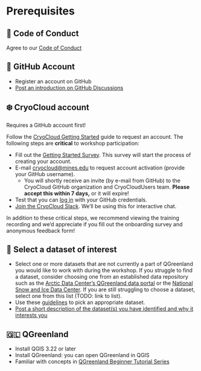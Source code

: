 # Prerequisites

## 📏 Code of Conduct

Agree to our [Code of Conduct](/CODE_OF_CONDUCT.md)


## 🐙 GitHub Account

* Register an account on GitHub
* [Post an introduction on GitHub
    Discussions](https://github.com/nsidc/qgreenland-2023-researcher-workshop/discussions/new?category=introductions)


## ❄️ CryoCloud account

::: {.callout-warning}
Requires a GitHub account first!
:::

Follow the [CryoCloud Getting
Started](https://book.cryointhecloud.com/content/Getting_Started.html) guide to
request an account. The following steps are **critical** to workshop participation:

* Fill out the [Getting Started
  Survey](https://docs.google.com/forms/d/e/1FAIpQLScb2B5LRy7qU9qDfUp5a51n87sumOxivXbQhc02wFX_FxEbXg/viewform).
  This survey will start the process of creating your account.
* E-mail <cryocloud@mines.edu> to request account activation (provide your GitHub
  username).
    * You will shortly receive an invite (by e-mail from GitHub) to the CryoCloud GitHub
      organization and CryoCloudUsers team. **Please accept this within 7 days,** or it
      will expire!
* Test that you can [log in](https://hub.cryointhecloud.com/) with your GitHub
  credentials.
* [Join the CryoCloud
  Slack](https://join.slack.com/t/cryospherecloud/shared_invite/zt-1isgbeuhh-q~cYYKtn_6i3PR1alGca_g).
  We'll be using this for interactive chat.

In addition to these critical steps, we recommend viewing the training recording and
we'd appreciate if you fill out the onboarding survey and anonymous feedback form!


## 💾 Select a dataset of interest

* Select one or more datasets that are not currently a part of QGreenland you
  would like to work with during the workshop. If you struggle to find a
  dataset, consider choosing one from an established data repository such as
  the [Arctic Data Center's QGreenland data
  portal](https://arcticdata.io/catalog/portals/QGreenland/Data) or the [National
  Snow and Ice Data Center](https://nsidc.org/data/explore-data). If you are
  still struggling to choose a dataset, select one from this list (TODO: link to
  list).
* Use these [guidelines](dataset-selection.md) to pick an appropriate dataset.
* [Post a short description of the dataset(s) you have identified and why it
  interests you](https://github.com/nsidc/qgreenland-2023-researcher-workshop/discussions/new?category=dataset-ideas)


## 🇬🇱 QGreenland

* Install QGIS 3.22 or later
* Install QGreenland: you can open QGreenland in QGIS
* Familiar with concepts in [QGreenland Beginner Tutorial
    Series](https://www.youtube.com/watch?v=gD0vkP5JUmA&list=PLSRiyMridUCwyu-vqpAFtm8bVERgTvs7q)
